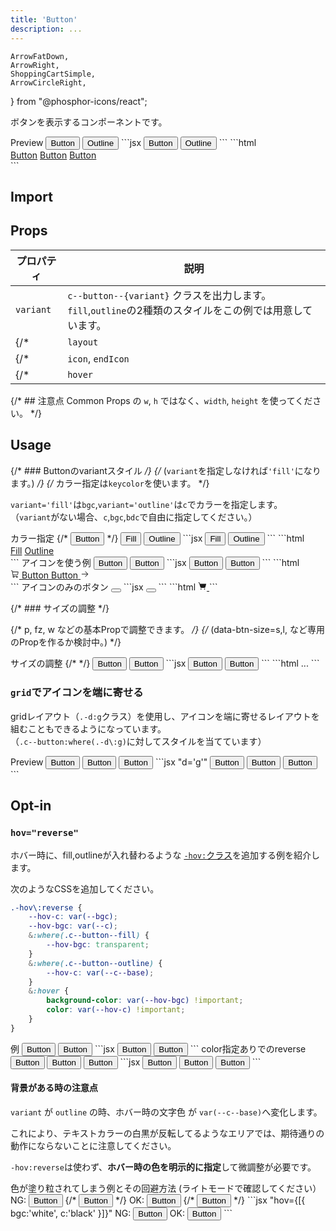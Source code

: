 ```yaml
---
title: 'Button'
description: ...
---
```


	ArrowFatDown,
	ArrowRight,
	ShoppingCartSimple,
	ArrowCircleRight,
} from "@phosphor-icons/react";


ボタンを表示するコンポーネントです。


<Preview>
	<PreviewTitle>Preview</PreviewTitle>
	<PreviewArea resize p='20' bg='u:stripe'>
		<Flex variant='cluster' g='20'>
			<Button href='###' variant='fill'>Button</Button>
			<Button href='###' variant='outline'>Outline</Button>
		</Flex>
	</PreviewArea>
	<PreviewCode slot='tab' label='JSX'>
		```jsx
		<Flex variant='cluster' g='20'>
			<Button href='###' variant='fill'>Button</Button>
			<Button href='###' variant='outline'>Outline</Button>
		</Flex>
		```
	</PreviewCode>
	<PreviewCode slot='tab' label='HTML'>
		```html
		<div class="l--flex l--flex--cluster -g:20">
			<a class="c--button -hov:fade" href="###">Button</a>
			<a class="c--button c--button--fill -hov:fade" href="###">Button</a>
			<a class="c--button c--button--outline -hov:fade" href="###">Button</a>
		</div>
		```
	</PreviewCode>
</Preview>

## Import
<ImportSource name='Button' css='css' react astro />

## Props

| プロパティ | 説明 |
|---|---|
|`variant`| `c--button--{variant}` クラスを出力します。`fill`,`outline`の2種類のスタイルをこの例では用意しています。|
{/* |`layout`| Buttonを構成するレイアウト用コンポーネントを指定できます。デフォルトは`Lism`です。| */}
{/* |`icon`, `endIcon` | ボタンテキストの左右に表示するアイコンを指定できます。| */}
{/* |`hover`| デフォルトは`fade`が指定されています。| */}


{/* ## 注意点
Common Props の `w`, `h` ではなく、`width`, `height` を使ってください。 */}



## Usage

{/* ### Buttonのvariantスタイル */}
{/* (`variant`を指定しなければ`'fill'`になります。) */}
{/* カラー指定は`keycolor`を使います。 */}

`variant='fill'`は`bgc`,`variant='outline'`は`c`でカラーを指定します。  
（`variant`がない場合、`c`,`bgc`,`bdc`で自由に指定してください。）


<Preview>
	<PreviewTitle>カラー指定</PreviewTitle>
	<PreviewArea resize p='20' bg='u:stripe'>
		<Flex variant='cluster' g='20'>
			{/* <Button href='###' bgc='base-2' bdc='divider'>Button</Button> */}
			<Button href='###' variant='fill' bgc='main'>Fill</Button>
			<Button href='###' variant='outline' c='#64a31c'>Outline</Button>
		</Flex>
	</PreviewArea>
	<PreviewCode slot='tab' label='JSX'>
		```jsx
		<Flex variant='cluster' g='20'>
			<Button href='###' variant='fill' bgc='main'>Fill</Button>
			<Button href='###' variant='outline' c='#64a31c'>Outline</Button>
		</Flex>
		```
	</PreviewCode>
	<PreviewCode slot='tab' label='HTML'>
		```html
		<div class="l--flex l--flex--cluster -g:20">
			<a class="c--button c--button--fill -hov:fade -bgc:main" href="###">Fill</a>
			<a class="c--button c--button--outline -hov:fade -c:" style="--c:#64a31c" href="###">Outline</a>
		</div>
		```
	</PreviewCode>
</Preview>


<Preview>
	<PreviewTitle>アイコンを使う例</PreviewTitle>
	<PreviewArea resize p='20' bg='u:stripe'>
		<Flex variant='cluster' g='20'>
			<Button href='###' variant='fill' ai='c' g='10' bdrs='1'>
				<Icon icon='cart' />
				<span>Button</span>
			</Button>
			<Button href='###' variant='outline' ai='c' g='5' bdrs='1'>
				<span>Button</span>
				<Icon icon={ArrowRight} offset='20% 0'/>
			</Button>
		</Flex>
	</PreviewArea>
	<PreviewCode slot='tab' label='JSX'>
		```jsx
		<Flex variant='cluster' g='20'>
			<Button href='###' variant='fill' ai='c' g='10' bdrs='1'>
				<Icon icon='cart' />
				<span>Button</span>
			</Button>
			<Button href='###' variant='outline' ai='c' g='5' bdrs='1'>
				<span>Button</span>
				<Icon icon={ArrowRight} offset='20% 0'/>
			</Button>
		</Flex>
		```
	</PreviewCode>
	<PreviewCode slot='tab' label='HTML'>
		```html
		<div class="l--flex l--flex--cluster -g:20">
			<a class="c--button c--button--fill -hov:fade -ai:c -g:10 -bdrs:1" href="###">
				<svg xmlns="http://www.w3.org/2000/svg" viewBox="0 0 256 256" width="1em" height="1em" fill="currentColor" focusable="false" class="l--icon" aria-hidden="true" data-astro-source-file="/Users/ryo/DEV/Library/Lism-UI/lism-ui/packages/lism-astro/components/Icon/SVG.astro" data-astro-source-loc="27:2">
					<path d="M230.14,58.87A8,8,0,0,0,224,56H62.68L56.6,22.57A8,8,0,0,0,48.73,16H24a8,8,0,0,0,0,16h18L67.56,172.29a24,24,0,0,0,5.33,11.27,28,28,0,1,0,44.4,8.44h45.42A27.75,27.75,0,0,0,160,204a28,28,0,1,0,28-28H91.17a8,8,0,0,1-7.87-6.57L80.13,152h116a24,24,0,0,0,23.61-19.71l12.16-66.86A8,8,0,0,0,230.14,58.87ZM104,204a12,12,0,1,1-12-12A12,12,0,0,1,104,204Zm96,0a12,12,0,1,1-12-12A12,12,0,0,1,200,204Zm4-74.57A8,8,0,0,1,196.1,136H77.22L65.59,72H214.41Z" data-astro-source-file="/Users/ryo/DEV/Library/Lism-UI/lism-ui/packages/lism-astro/components/Icon/SVG.astro" data-astro-source-loc="28:12"></path>
				</svg>
				<span>Button</span>
			</a>
			<a class="c--button c--button--outline -hov:fade -ai:c -g:5 -bdrs:1" href="###">
				<span>Button</span>
				<svg xmlns="http://www.w3.org/2000/svg" width="1em" height="1em" fill="currentColor" viewBox="0 0 256 256" class="l--icon" style="--offset:20% 0" aria-hidden="true">
					<path d="M221.66,133.66l-72,72a8,8,0,0,1-11.32-11.32L196.69,136H40a8,8,0,0,1,0-16H196.69L138.34,61.66a8,8,0,0,1,11.32-11.32l72,72A8,8,0,0,1,221.66,133.66Z"></path>
				</svg>
			</a>
		</div>
		```
	</PreviewCode>
</Preview>



<Preview>
	<PreviewTitle>アイコンのみのボタン</PreviewTitle>
	<PreviewArea resize p='20' bg='u:stripe'>
		<Button href='###' variant='fill' w='fit' p='20' bdrs='2'>
			<Icon icon={{as:ShoppingCartSimple, weight:'fill'}} fz='l'/>
		</Button> 
	</PreviewArea>
	<PreviewCode slot='tab' label='JSX'>
		```jsx
		<Button href='###' variant='fill' w='fit' p='20' bdrs='2'>
			<Icon icon={{as:ShoppingCartSimple, weight:'fill'}} fz='l'/>
		</Button> 
		```
	</PreviewCode>
	<PreviewCode slot='tab' label='HTML'>
		```html
		<a class="c--button c--button--fill -hov:fade -w:fit -p:20 -bdrs:2" href="###">
			<svg xmlns="http://www.w3.org/2000/svg" width="1em" height="1em" fill="currentColor" viewBox="0 0 256 256" class="l--icon -fz:l" aria-hidden="true">
				<path d="M239.71,74.14l-25.64,92.28A24.06,24.06,0,0,1,191,184H92.16A24.06,24.06,0,0,1,69,166.42L33.92,40H16a8,8,0,0,1,0-16H40a8,8,0,0,1,7.71,5.86L57.19,64H232a8,8,0,0,1,7.71,10.14ZM88,200a16,16,0,1,0,16,16A16,16,0,0,0,88,200Zm104,0a16,16,0,1,0,16,16A16,16,0,0,0,192,200Z"></path>
			</svg>
		</a>
		```
	</PreviewCode>
</Preview>




{/* ### サイズの調整 */}

{/* p, fz, w などの基本Propで調整できます。   */}
{/* (data-btn-size=s,l, など専用のPropを作るか検討中。) */}


<Preview>
	<PreviewTitle>サイズの調整</PreviewTitle>
	<PreviewArea resize p='20' isFlow='s' bg='u:stripe'>
		{/* <Flex g='20'> */}
		<Button href='###' variant='fill' ai='c' g='10' w='fit' fz='s' bdrs='2'>
			<Icon icon='cart' />
			<span>Button</span>
		</Button>
		<Button href='###' variant='fill' d='f' maxW='25rem' ai='c' jc='c' g='10' fz='l' py='20' px='30' bdrs='2'>
			<Icon icon='cart' />
			<span>Button</span>
		</Button>
	</PreviewArea>
	<PreviewCode slot='tab' label='JSX'>
		```jsx
		<Button href='###' variant='fill' ai='c' g='10' w='fit' fz='s' bdrs='2'>
			<Icon icon='cart' />
			<span>Button</span>
		</Button>
		<Button href='###' variant='fill' d='f' maxW='25rem' ai='c' jc='c' g='10' fz='l' py='20' px='30' bdrs='2'>
			<Icon icon='cart' />
			<span>Button</span>
		</Button>
		```
	</PreviewCode>
	<PreviewCode slot='tab' label='HTML'>
		```html
		...
		```
	</PreviewCode>
</Preview>



### `grid`でアイコンを端に寄せる

gridレイアウト（`.-d:g`クラス）を使用し、アイコンを端に寄せるレイアウトを組むこともできるようになっています。  
（`.c--button:where(.-d\:g)`に対してスタイルを当てています）

<Preview>
	<PreviewTitle>Preview</PreviewTitle>
	<PreviewArea resize p='20' isFlow='20'>
		<Button href='###' variant='fill' d='g' gtc='1em 1fr 1em' ai='c' g='10' maxW='25rem'>
			<Icon icon='cart'/>
			<span>Button</span>
		</Button>
		<Button href='###' variant='fill' d='g' gtc='1em 1fr 1em' ai='c' g='10' maxW='25rem'>
			<GridItem gc='2'>Button</GridItem>
			<Icon icon={ArrowRight}/>
		</Button>
		<Button href='###' variant='fill' d='g' gtc='1em 1fr 1em' ai='c' g='10' maxW='25rem'>
			<Icon icon='cart'/>
			<span>Button</span>
			<Icon icon={ArrowRight}/>
		</Button>
	</PreviewArea>
	<PreviewCode slot='tab' label='JSX'>
		```jsx "d='g'"
		<Button href='###' variant='fill' d='g' g='10' maxW='25rem'>
			<Icon icon='cart'/>
			<span>Button</span>
		</Button>
		<Button href='###' variant='fill' d='g' g='10' maxW='25rem'>
			<span>Button</span>
			<Icon icon={ArrowRight}/>
		</Button>
		<Button href='###' variant='fill' d='g' g='10' maxW='25rem'>
			<Icon icon='cart'/>
			<span>Button</span>
			<Icon icon={ArrowRight}/>
		</Button>
		```
	</PreviewCode>
</Preview>


## Opt-in

### `hov="reverse"`

ホバー時に、fill,outlineが入れ替わるような [`-hov:`クラス](/ja/css/hover)を追加する例を紹介します。


<PreviewTitle>次のようなCSSを追加してください。</PreviewTitle>
```scss
.-hov\:reverse {
	--hov-c: var(--bgc);
	--hov-bgc: var(--c);
	&:where(.c--button--fill) {
		--hov-bgc: transparent;
	}
	&:where(.c--button--outline) {
		--hov-c: var(--c--base);
	}
	&:hover {
		background-color: var(--hov-bgc) !important;
		color: var(--hov-c) !important;
	}
}
```

<Preview>
	<PreviewTitle>例</PreviewTitle>
	<PreviewArea resize p='20' bg='u:stripe'>
		<Flex g='20'>
			<Button href='###' hov='reverse' variant='fill' jc='c' w='50%'>Button</Button>
			<Button href='###' hov='reverse' variant='outline' jc='c' w='50%'>Button</Button>
		</Flex>
	</PreviewArea>
	<PreviewCode slot='tab' label='JSX'>
	```jsx
	<Flex g='20'>
		<Button href='###' hov='reverse' variant='fill' jc='c' w='50%'>Button</Button>
		<Button href='###' hov='reverse' variant='outline' jc='c' w='50%'>Button</Button>
	</Flex>
	```
	</PreviewCode>
</Preview>

<Preview>
	<PreviewTitle>color指定ありでのreverse</PreviewTitle>
	<PreviewArea resize p='20' bg='u:stripe'>
		<Flex variant='cluster' g='20'>
			<Button href='###' hov='reverse' variant='fill' bgc='main'>Button</Button>
			<Button href='###' hov='reverse' variant='outline' c='#64a31c'>Button</Button>
			<Button href='###' hov='reverse' variant='' bgc='base-2' c='link'>Button</Button>
		</Flex>
	</PreviewArea>
	<PreviewCode slot='tab' label='JSX'>
		```jsx
		<Flex variant='cluster' g='20'>
			<Button href='###' hov='reverse' variant='fill' bgc='main'>Button</Button>
			<Button href='###' hov='reverse' variant='outline' c='#64a31c'>Button</Button>
			<Button href='###' hov='reverse' variant='' bgc='base-2' c='link'>Button</Button>
		</Flex>
		```
	</PreviewCode>
</Preview>

<br />

#### 背景がある時の注意点

`variant` が `outline` の時、ホバー時の文字色 が `var(--c--base)`へ変化します。

<Callout type='warning'>
これにより、テキストカラーの白黒が反転してるようなエリアでは、期待通りの動作にならないことに注意してください。
</Callout>

`-hov:reverse`は使わず、**ホバー時の色を明示的に指定**して微調整が必要です。

<Preview>
	<PreviewTitle>色が塗り粒されてしまう例とその回避方法 (ライトモードで確認してください）</PreviewTitle>
	<PreviewArea p='20'>
		<Frame hasGutter py='50' pos='r' c='white'>
			<Media isLayer src='/img/img-3.jpg' alt='' width='960' height='640' z='-1'/>
			<Layer bgc='black:50%' z='-1'/>
			<Flex variant='cluster' g='20'>
				<Text>NG:</Text>
				<Button href='###' c='white' hov='reverse' variant='outline'>Button</Button>
				{/* <Button href='###' c='black' bgc='white' hov='reverse' variant='fill'>Button</Button> */}
			</Flex>
			<Spacer h='50' />
			<Flex variant='cluster' g='20'>
				<Text>OK:</Text>
				<Button href='###' c='white' hov={[{ bgc:'white', c:'black' }]} variant='outline'>Button</Button>
				{/* <Button href='###' c='black' bgc='white' bdc='white' hov={[{ bgc:'transparent', c:'white' }]} >Button</Button> */}
			</Flex>
		</Frame>
	</PreviewArea>
	<PreviewCode>
		```jsx "hov={[{ bgc:'white', c:'black' }]}"
		<Frame hasGutter py='50' pos='r' c='white'>
			<Media isLayer src='/img/img-3.jpg' alt='' width='960' height='640' z='-1'/>
			<Layer bgc='black:50%' z='-1'/>
			<Flex variant='cluster' g='20'>
				<Text>NG:</Text>
				<Button href='###' c='white' hov='reverse' variant='outline'>Button</Button>
			</Flex>
			<Spacer h='50' />
			<Flex variant='cluster' g='20'>
				<Text>OK:</Text>
				<Button href='###' c='white' hov={[{ bgc:'white', c:'black' }]} variant='outline'>Button</Button>
			</Flex>
		</Frame>
		```
	</PreviewCode>
</Preview>

